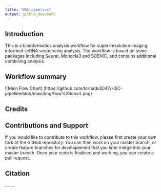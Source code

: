 ```yaml
---
title: "HSC-pipeline"
output: github_document
---
```


## Introduction

This is a bioinformatics analysis workflow for super-resolution imaging informed scRNA sequencing analysis. The workflow is based on some packages including Seurat, Monocle3 and SCENIC,  and contains additional combining analysis. 


## Workflow summary

![Main Flow Chart]
(https://github.com/tornado2047/HSC-pipeline/blob/main/img/flow%20chart.png)


## Credits


## Contributions and Support

If you would like to contribute to this workflow, please first create your own fork of the GitHub repository. You can then work on your master branch, or create feature branches for developement that you later merge into your master branch. Once your code is finalised and working, you can create a pull request.

## Citation
... ...
